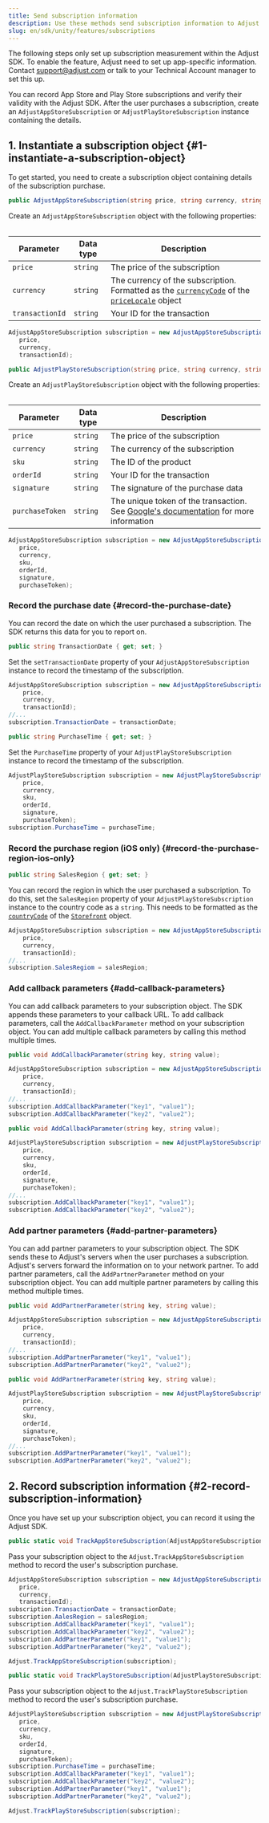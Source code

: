 ```yaml
---
title: Send subscription information
description: Use these methods send subscription information to Adjust.
slug: en/sdk/unity/features/subscriptions
---
```


<Callout type="important">

The following steps only set up subscription measurement within the Adjust SDK. To enable the feature, Adjust need to set up app-specific information. Contact support@adjust.com or talk to your Technical Account manager to set this up.

</Callout>

You can record App Store and Play Store subscriptions and verify their validity with the Adjust SDK. After the user purchases a subscription, create an `AdjustAppStoreSubscription` or `AdjustPlayStoreSubscription` instance containing the details.

## 1. Instantiate a subscription object {#1-instantiate-a-subscription-object}

To get started, you need to create a subscription object containing details of the subscription purchase.

<Tabs>
<Tab title="App Store" sync="appstore" icon="PlatformIos">

<CodeBlock title="Method signature">

```cs
public AdjustAppStoreSubscription(string price, string currency, string transactionId);
```

</CodeBlock>

Create an `AdjustAppStoreSubscription` object with the following properties:

<Table>

| Parameter       | Data type | Description                                                                                                                                                                                                                                                                                         |
| --------------- | --------- | --------------------------------------------------------------------------------------------------------------------------------------------------------------------------------------------------------------------------------------------------------------------------------------------------- |
| `price`         | `string`  | The price of the subscription                                                                                                                                                                                                                                                                       |
| `currency`      | `string`  | The currency of the subscription. Formatted as the [`currencyCode`](https://developer.apple.com/documentation/foundation/nslocale/1642836-currencycode?language=objc) of the [`priceLocale`](https://developer.apple.com/documentation/storekit/skproduct/1506145-pricelocale?language=objc) object |
| `transactionId` | `string`  | Your ID for the transaction                                                                                                                                                                                                                                                                         |

</Table>

```cs
AdjustAppStoreSubscription subscription = new AdjustAppStoreSubscription(
   price,
   currency,
   transactionId);
```

</Tab>
<Tab title="Play Store" sync="playstore" icon="PlatformGooglePlay">

<CodeBlock title="Method signature">

```cs
public AdjustPlayStoreSubscription(string price, string currency, string sku, string orderId, string signature, string purchaseToken)
```

</CodeBlock>

Create an `AdjustPlayStoreSubscription` object with the following properties:

<Table>

| Parameter       | Data type | Description                                                                                                                                                                                 |
| --------------- | --------- | ------------------------------------------------------------------------------------------------------------------------------------------------------------------------------------------- |
| `price`         | `string`  | The price of the subscription                                                                                                                                                               |
| `currency`      | `string`  | The currency of the subscription                                                                                                                                                            |
| `sku`           | `string`  | The ID of the product                                                                                                                                                                       |
| `orderId`       | `string`  | Your ID for the transaction                                                                                                                                                                 |
| `signature`     | `string`  | The signature of the purchase data                                                                                                                                                          |
| `purchaseToken` | `string`  | The unique token of the transaction. See [Google's documentation](<https://developer.android.com/reference/com/android/billingclient/api/Purchase#getPurchaseToken()>) for more information |

</Table>

```cs
AdjustAppStoreSubscription subscription = new AdjustAppStoreSubscription(
   price,
   currency,
   sku,
   orderId,
   signature,
   purchaseToken);
```

</Tab>
</Tabs>

### Record the purchase date {#record-the-purchase-date}

You can record the date on which the user purchased a subscription. The SDK returns this data for you to report on.

<Tabs>
<Tab title="App Store" sync="appstore" icon="PlatformIos">

<CodeBlock title="Property declaration">

```cs
public string TransactionDate { get; set; }
```

</CodeBlock>

Set the `setTransactionDate` property of your `AdjustAppStoreSubscription` instance to record the timestamp of the subscription.

```cs
AdjustAppStoreSubscription subscription = new AdjustAppStoreSubscription(
    price,
    currency,
    transactionId);
//...
subscription.TransactionDate = transactionDate;
```

</Tab>
<Tab title="Play Store" sync="playstore" icon="PlatformGooglePlay">

<CodeBlock title="Property declaration">

```cs
public string PurchaseTime { get; set; }
```

</CodeBlock>

Set the `PurchaseTime` property of your `AdjustPlayStoreSubscription` instance to record the timestamp of the subscription.

```cs
AdjustPlayStoreSubscription subscription = new AdjustPlayStoreSubscription(
    price,
    currency,
    sku,
    orderId,
    signature,
    purchaseToken);
subscription.PurchaseTime = purchaseTime;
```

</Tab>
</Tabs>

### Record the purchase region (iOS only) {#record-the-purchase-region-ios-only}

<CodeBlock title="Property declaration">

```cs
public string SalesRegion { get; set; }
```

</CodeBlock>

You can record the region in which the user purchased a subscription. To do this, set the `SalesRegion` property of your `AdjustPlayStoreSubscription` instance to the country code as a `string`. This needs to be formatted as the [`countryCode`](https://developer.apple.com/documentation/storekit/storefront/3792000-countrycode) of the [`Storefront`](https://developer.apple.com/documentation/storekit/storefront) object.

```cs
AdjustAppStoreSubscription subscription = new AdjustAppStoreSubscription(
    price,
    currency,
    transactionId);
//...
subscription.SalesRegiom = salesRegion;
```

### Add callback parameters {#add-callback-parameters}

You can add callback parameters to your subscription object. The SDK appends these parameters to your callback URL. To add callback parameters, call the `AddCallbackParameter` method on your subscription object. You can add multiple callback parameters by calling this method multiple times.

<Tabs>
<Tab title="App Store" sync="appstore" icon="PlatformIos">

<CodeBlock title="Method signature">

```cs
public void AddCallbackParameter(string key, string value);
```

</CodeBlock>

```cs
AdjustAppStoreSubscription subscription = new AdjustAppStoreSubscription(
    price,
    currency,
    transactionId);
//...
subscription.AddCallbackParameter("key1", "value1");
subscription.AddCallbackParameter("key2", "value2");
```

</Tab>
<Tab title="Play Store" sync="playstore" icon="PlatformGooglePlay">

<CodeBlock title="Method signature">

```cs
public void AddCallbackParameter(string key, string value);
```

</CodeBlock>

```cs
AdjustPlayStoreSubscription subscription = new AdjustPlayStoreSubscription(
    price,
    currency,
    sku,
    orderId,
    signature,
    purchaseToken);
//...
subscription.AddCallbackParameter("key1", "value1");
subscription.AddCallbackParameter("key2", "value2");
```

</Tab>
</Tabs>

### Add partner parameters {#add-partner-parameters}

You can add partner parameters to your subscription object. The SDK sends these to Adjust's servers when the user purchases a subscription. Adjust's servers forward the information on to your network partner. To add partner parameters, call the `AddPartnerParameter` method on your subscription object. You can add multiple partner parameters by calling this method multiple times.

<Tabs>
<Tab title="App Store" sync="appstore" icon="PlatformIos">

<CodeBlock title="Method signature">

```cs
public void AddPartnerParameter(string key, string value);
```

</CodeBlock>

```cs
AdjustAppStoreSubscription subscription = new AdjustAppStoreSubscription(
    price,
    currency,
    transactionId);
//...
subscription.AddPartnerParameter("key1", "value1");
subscription.AddPartnerParameter("key2", "value2");
```

</Tab>
<Tab title="Play Store" sync="playstore" icon="PlatformGooglePlay">

<CodeBlock title="Method signature">

```cs
public void AddPartnerParameter(string key, string value);
```

</CodeBlock>

```cs
AdjustPlayStoreSubscription subscription = new AdjustPlayStoreSubscription(
    price,
    currency,
    sku,
    orderId,
    signature,
    purchaseToken);
//...
subscription.AddPartnerParameter("key1", "value1");
subscription.AddPartnerParameter("key2", "value2");
```

</Tab>
</Tabs>

## 2. Record subscription information {#2-record-subscription-information}

Once you have set up your subscription object, you can record it using the Adjust SDK.

<Tabs>
<Tab title="App Store" sync="appstore" icon="PlatformIos">

<CodeBlock title="Method signature">

```cs
public static void TrackAppStoreSubscription(AdjustAppStoreSubscription subscription);
```

</CodeBlock>

Pass your subscription object to the `Adjust.TrackAppStoreSubscription` method to record the user's subscription purchase.

```cs
AdjustAppStoreSubscription subscription = new AdjustAppStoreSubscription(
   price,
   currency,
   transactionId);
subscription.TransactionDate = transactionDate;
subscription.AalesRegion = salesRegion;
subscription.AddCallbackParameter("key1", "value1");
subscription.AddCallbackParameter("key2", "value2");
subscription.AddPartnerParameter("key1", "value1");
subscription.AddPartnerParameter("key2", "value2");

Adjust.TrackAppStoreSubscription(subscription);
```

</Tab>
<Tab title="Play Store" sync="playstore" icon="PlatformGooglePlay">

<CodeBlock title="Method signature">

```cs
public static void TrackPlayStoreSubscription(AdjustPlayStoreSubscription subscription);
```

</CodeBlock>

Pass your subscription object to the `Adjust.TrackPlayStoreSubscription` method to record the user's subscription purchase.

```cs
AdjustPlayStoreSubscription subscription = new AdjustPlayStoreSubscription(
   price,
   currency,
   sku,
   orderId,
   signature,
   purchaseToken);
subscription.PurchaseTime = purchaseTime;
subscription.AddCallbackParameter("key1", "value1");
subscription.AddCallbackParameter("key2", "value2");
subscription.AddPartnerParameter("key1", "value1");
subscription.AddPartnerParameter("key2", "value2");

Adjust.TrackPlayStoreSubscription(subscription);
```

</Tab>
</Tabs>
